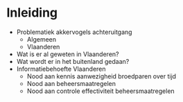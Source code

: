 <!-- hier komt de inhoudstafel bij pdf -->

\mainmatter

# Inleiding {#inleiding}

-   Problematiek akkervogels achteruitgang
    -   Algemeen
    -   Vlaanderen
-   Wat is er al geweten in Vlaanderen?
-   Wat wordt er in het buitenland gedaan?
-   Informatiebehoefte Vlaanderen
    -   Nood aan kennis aanwezigheid broedparen over tijd
    -   Nood aan beheersmaatregelen
    -   Nood aan controle effectiviteit beheersmaatregelen

